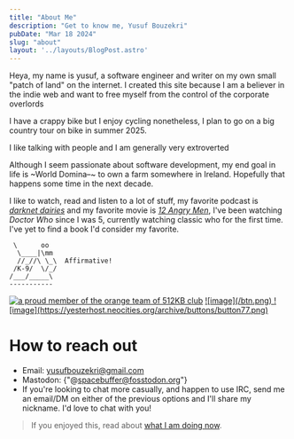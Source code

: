```yaml
---
title: "About Me"
description: "Get to know me, Yusuf Bouzekri"
pubDate: "Mar 18 2024"
slug: "about"
layout: '../layouts/BlogPost.astro'
---
```


<span class="leadin">Heya, my name is yusuf</span>, a software engineer and writer on my own small "patch of land" on the internet. I created this site because I am a believer in the indie web and want to free myself from the control of the corporate overlords

I have a crappy bike but I enjoy cycling nonetheless, I plan to go on a big country tour on bike in summer 2025.

I like talking with people and I am generally very extroverted

Although I seem passionate about software development, my end goal in life is ~World Domina–~ to own a farm somewhere in Ireland. Hopefully that happens some time in the next decade.

I like to watch, read and listen to a lot of stuff, my favorite podcast is _[darknet dairies](https://darknetdiaries.com/)_ and my favorite movie is _[12 Angry Men](https://letterboxd.com/film/12-angry-men/)_, I've been watching _Doctor Who_ since I was 5, currently watching classic who for the first time. I've yet to find a book I'd consider my favorite.


```plaintext
 \      oo
  \____|\mm
  //_//\ \_\  Affirmative!
 /K-9/  \/_/      
/___/_____\
-----------
```

<div class="flex gap-2"> 
<a href="https://512kb.club"><img src="https://512kb.club/assets/images/orange-team.gif"
               alt="a proud member of the orange team of 512KB club" /></a>

<a href="/">
![image](/btn.png)
</a>
<a href="https://fosstodon.org/@spacebuffer">
![image](https://yesterhost.neocities.org/archive/buttons/button77.png)
</a>
</div>


# How to reach out

- Email: yusufbouzekri@gmail.com
- Mastodon: {"@spacebuffer@fosstodon.org"}
- If you're looking to chat more casually, and happen to use IRC, send me an email/DM on either of the previous options and I'll share my nickname. I'd love to chat with you!


> If you enjoyed this, read about [what I am doing now](/now).
